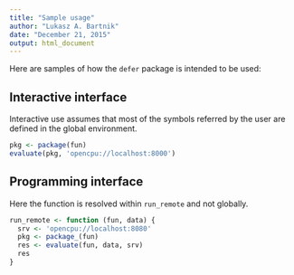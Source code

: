 ```yaml
---
title: "Sample usage"
author: "Lukasz A. Bartnik"
date: "December 21, 2015"
output: html_document
---
```


Here are samples of how the `defer` package is intended to be used:

## Interactive interface

Interactive use assumes that most of the symbols referred by the user
are defined in the global environment.

```r
pkg <- package(fun)
evaluate(pkg, 'opencpu://localhost:8000')
```


## Programming interface

Here the function is resolved within `run_remote` and not globally.

```r
run_remote <- function (fun, data) {
  srv <- 'opencpu://localhost:8080'
  pkg <- package_(fun)
  res <- evaluate(fun, data, srv)
  res
}
```


